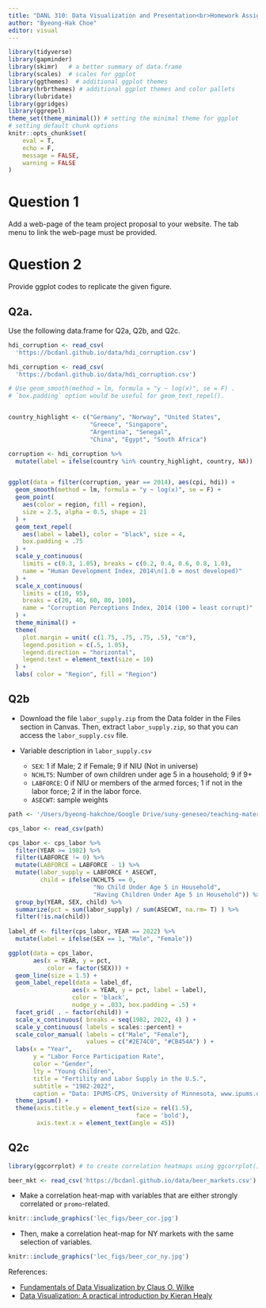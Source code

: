 ```yaml
---
title: "DANL 310: Data Visualization and Presentation<br>Homework Assignment 2"
author: "Byeong-Hak Choe"
editor: visual
---
```


```r
library(tidyverse)
library(gapminder)
library(skimr)   # a better summary of data.frame
library(scales)  # scales for ggplot
library(ggthemes)  # additional ggplot themes
library(hrbrthemes) # additional ggplot themes and color pallets
library(lubridate)
library(ggridges)
library(ggrepel)
theme_set(theme_minimal()) # setting the minimal theme for ggplot
# setting default chunk options
knitr::opts_chunk$set(
	eval = T,
	echo = F,
	message = FALSE,
	warning = FALSE
)
```

# Question 1

Add a web-page of the team project proposal to your website. The tab menu to link the web-page must be provided.

# Question 2

Provide ggplot codes to replicate the given figure.

## Q2a.

Use the following data.frame for Q2a, Q2b, and Q2c.

```r
hdi_corruption <- read_csv(
  'https://bcdanl.github.io/data/hdi_corruption.csv')
```

```r
hdi_corruption <- read_csv(
  'https://bcdanl.github.io/data/hdi_corruption.csv')

# Use geom_smooth(method = lm, formula = "y ~ log(x)", se = F) .
# `box.padding` option would be useful for geom_text_repel().


country_highlight <- c("Germany", "Norway", "United States", 
                       "Greece", "Singapore", 
                       "Argentina", "Senegal",
                       "China", "Egypt", "South Africa")

corruption <- hdi_corruption %>% 
  mutate(label = ifelse(country %in% country_highlight, country, NA))


ggplot(data = filter(corruption, year == 2014), aes(cpi, hdi)) + 
  geom_smooth(method = lm, formula = "y ~ log(x)", se = F) + 
  geom_point(
    aes(color = region, fill = region),
    size = 2.5, alpha = 0.5, shape = 21
  ) + 
  geom_text_repel(
    aes(label = label), color = "black", size = 4,
    box.padding = .75
  ) +
  scale_y_continuous(
    limits = c(0.3, 1.05), breaks = c(0.2, 0.4, 0.6, 0.8, 1.0),
    name = "Human Development Index, 2014\n(1.0 = most developed)"
  ) +
  scale_x_continuous(
    limits = c(10, 95),
    breaks = c(20, 40, 60, 80, 100),
    name = "Corruption Perceptions Index, 2014 (100 = least corrupt)"
  ) + 
  theme_minimal() + 
  theme(
    plot.margin = unit( c(1.75, .75, .75, .5), "cm"),
    legend.position = c(.5, 1.05),
    legend.direction = "horizontal",
    legend.text = element_text(size = 10)
  ) +
  labs( color = "Region", fill = "Region") 

```

## Q2b

- Download the file `labor_supply.zip` from the Data folder in the Files section in Canvas. Then, extract `labor_supply.zip`, so that you can access the `labor_supply.csv` file.


-   Variable description in `labor_supply.csv`
    -   `SEX`: 1 if Male; 2 if Female; 9 if NIU (Not in universe)
    -   `NCHLT5`: Number of own children under age 5 in a household; 9 if 9+
    -   `LABFORCE`: 0 if NIU or members of the armed forces; 1 if not in the labor force; 2 if in the labor force.
    -   `ASECWT`: sample weights

```r
path <- '/Users/byeong-hakchoe/Google Drive/suny-geneseo/teaching-materials/lecture-data/labor_supply.csv'

cps_labor <- read_csv(path)

cps_labor <- cps_labor %>% 
  filter(YEAR >= 1982) %>% 
  filter(LABFORCE != 0) %>% 
  mutate(LABFORCE = LABFORCE - 1) %>% 
  mutate(labor_supply = LABFORCE * ASECWT,
         child = ifelse(NCHLT5 == 0, 
                        "No Child Under Age 5 in Household", 
                        "Having Children Under Age 5 in Household")) %>% 
  group_by(YEAR, SEX, child) %>% 
  summarize(pct = sum(labor_supply) / sum(ASECWT, na.rm= T) ) %>% 
  filter(!is.na(child))
  
label_df <- filter(cps_labor, YEAR == 2022) %>% 
  mutate(label = ifelse(SEX == 1, "Male", "Female"))

ggplot(data = cps_labor,
       aes(x = YEAR, y = pct, 
           color = factor(SEX))) +
  geom_line(size = 1.5) +
  geom_label_repel(data = label_df,
                  aes(x = YEAR, y = pct, label = label),
                  color = 'black',
                  nudge_y = .033, box.padding = .5) +
  facet_grid( . ~ factor(child)) +
  scale_x_continuous( breaks = seq(1982, 2022, 4) ) +
  scale_y_continuous( labels = scales::percent) +  
  scale_color_manual( labels = c("Male", "Female"),
                      values = c("#2E74C0", "#CB454A") ) +
  labs(x = "Year",
       y = "Labor Force Participation Rate",
       color = "Gender",
       lty = "Young Children",
       title = "Fertility and Labor Supply in the U.S.",
       subtitle = "1982-2022",
       caption = "Data: IPUMS-CPS, University of Minnesota, www.ipums.org.") +  guides(color = "none") +
  theme_ipsum() +
  theme(axis.title.y = element_text(size = rel(1.5),
                                    face = 'bold'),
        axis.text.x = element_text(angle = 45))
```

## Q2c

```r
library(ggcorrplot) # to create correlation heatmaps using ggcorrplot()

beer_mkt <- read_csv('https://bcdanl.github.io/data/beer_markets.csv')
```

-   Make a correlation heat-map with variables that are either strongly correlated or `promo`-related.

```r
knitr::include_graphics('lec_figs/beer_cor.jpg')
```

-   Then, make a correlation heat-map for NY markets with the same selection of variables.

```r
knitr::include_graphics('lec_figs/beer_cor_ny.jpg')
```

References:

-   [Fundamentals of Data Visualization by Claus O. Wilke](https://clauswilke.com/dataviz)
-   [Data Visualization: A practical introduction by Kieran Healy](https://socviz.co)
